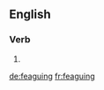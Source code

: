 ==English==

===Verb===
{{head|en|present participle}}

# {{present participle of|feague|lang=en}}

[[de:feaguing]]
[[fr:feaguing]]